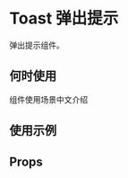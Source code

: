 # Toast 弹出提示

弹出提示组件。

## 何时使用

组件使用场景中文介绍

## 使用示例

<!-- Inject Stories -->

## Props

<!-- Inject Props -->
